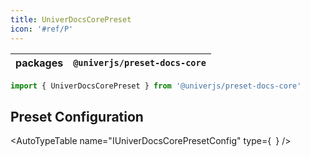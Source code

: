```yaml
---
title: UniverDocsCorePreset
icon: '#ref/P'
---
```


| packages | `@univerjs/preset-docs-core` |
| --- | --- |

```typescript
import { UniverDocsCorePreset } from '@univerjs/preset-docs-core'
```

## Preset Configuration

<AutoTypeTable
  name="IUniverDocsCorePresetConfig"
  type={`
  `}
/>
